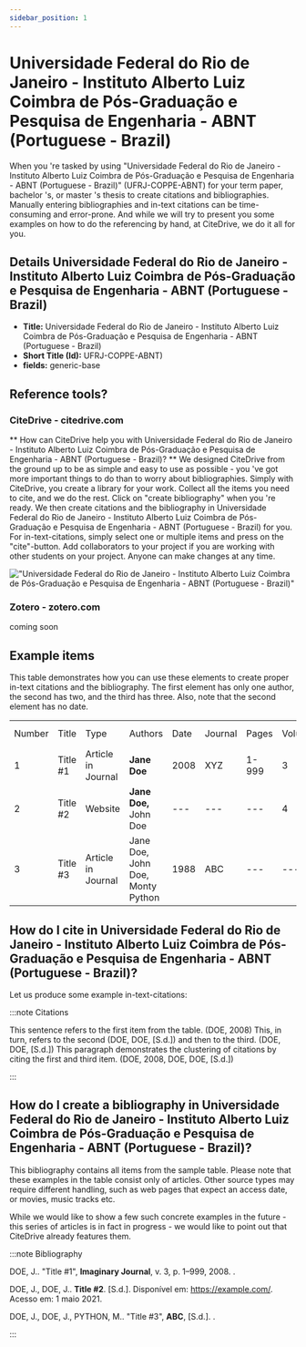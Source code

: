 ```yaml
---
sidebar_position: 1
---
```


# Universidade Federal do Rio de Janeiro - Instituto Alberto Luiz Coimbra de Pós-Graduação e Pesquisa de Engenharia - ABNT (Portuguese - Brazil)

When you 're tasked by using "Universidade Federal do Rio de Janeiro - Instituto Alberto Luiz Coimbra de Pós-Graduação e Pesquisa de Engenharia - ABNT (Portuguese - Brazil)" (UFRJ-COPPE-ABNT) for your term paper, bachelor 's, or master 's thesis to create citations and bibliographies.
Manually entering bibliographies and in-text citations can be time-consuming and error-prone. And while we will try to present you some examples on how to do the referencing by hand, at CiteDrive, we do it all for you.

## Details  Universidade Federal do Rio de Janeiro - Instituto Alberto Luiz Coimbra de Pós-Graduação e Pesquisa de Engenharia - ABNT (Portuguese - Brazil)
* **Title:** Universidade Federal do Rio de Janeiro - Instituto Alberto Luiz Coimbra de Pós-Graduação e Pesquisa de Engenharia - ABNT (Portuguese - Brazil)
* **Short Title (Id):** UFRJ-COPPE-ABNT)
* **fields:** generic-base

## Reference tools?
### CiteDrive - citedrive.com
** How can CiteDrive help you with Universidade Federal do Rio de Janeiro - Instituto Alberto Luiz Coimbra de Pós-Graduação e Pesquisa de Engenharia - ABNT (Portuguese - Brazil)? **
We designed CiteDrive from the ground up to be as simple and easy to use as possible - you 've got more important things to do than to worry about bibliographies. Simply with CiteDrive, you create a library for your work. Collect all the items you need to cite, and we do the rest. Click on "create bibliography" when you 're ready. We then create citations and the bibliography in Universidade Federal do Rio de Janeiro - Instituto Alberto Luiz Coimbra de Pós-Graduação e Pesquisa de Engenharia - ABNT (Portuguese - Brazil) for you. For in-text-citations, simply select one or multiple items and press on the "cite"-button. Add collaborators to your project if you are working with other students on your project. Anyone can make changes at any time.


!["Universidade Federal do Rio de Janeiro - Instituto Alberto Luiz Coimbra de Pós-Graduação e Pesquisa de Engenharia - ABNT (Portuguese - Brazil)"](images/universidade-federal-do-rio-de-janeiro--instituto-alberto-luiz-coimbra-de-posgraduacao-e-pesquisa-de-engenharia--abnt-portuguese--brazil.svg "Choose Universidade Federal do Rio de Janeiro - Instituto Alberto Luiz Coimbra de Pós-Graduação e Pesquisa de Engenharia - ABNT (Portuguese - Brazil) in the CiteDrive App")

### Zotero - zotero.com

coming soon

## Example items

This table demonstrates how you can use these elements to create proper in-text citations and the bibliography. The first element has only one author, the second has two, and the third has three. Also, note that the second element has no date.


<table>
  <tr>
   <td>Number
   </td>
   <td>Title
   </td>
   <td>Type
   </td>
   <td>Authors
   </td>
   <td>Date
   </td>
   <td>Journal
   </td>
   <td>Pages
   </td>
   <td>Volume
   </td>
   <td>Issue
   </td>
   <td>Access Date
   </td>
  </tr>
  <tr>
   <td>1
   </td>
   <td>Title #1
   </td>
   <td>Article in Journal
   </td>
   <td><strong>Jane Doe</strong>
   </td>
   <td>2008
   </td>
   <td>XYZ
   </td>
   <td>1-999
   </td>
   <td>3
   </td>
   <td>2
   </td>
   <td>--
   </td>
  </tr>
  <tr>
   <td>
2
   </td>
   <td>Title #2
   </td>
   <td>Website
   </td>
   <td><strong>Jane Doe, </strong>John Doe
   </td>
   <td>---
   </td>
   <td>---
   </td>
   <td>---
   </td>
   <td>4
   </td>
   <td>---
   </td>
   <td>2020-05-01
   </td>
  </tr>
  <tr>
   <td>3
   </td>
   <td>Title #3
   </td>
   <td>Article in Journal
   </td>
   <td>Jane Doe, John Doe, Monty Python
   </td>
   <td>1988
   </td>
   <td>ABC
   </td>
   <td>---
   </td>
   <td>---
   </td>
   <td>16
   </td>
   <td>---
   </td>
  </tr>
</table>



## How do I cite in  Universidade Federal do Rio de Janeiro - Instituto Alberto Luiz Coimbra de Pós-Graduação e Pesquisa de Engenharia - ABNT (Portuguese - Brazil)?

Let us produce some example in-text-citations:

:::note Citations


This sentence refers to the first item from the table. (DOE, 2008) This, in turn, refers to the second (DOE, DOE, [S.d.])
and then to the third.  (DOE, DOE, [S.d.])
This paragraph demonstrates the clustering of citations by citing the first and third item. (DOE, 2008, DOE, DOE, [S.d.])

:::

## How do I create a bibliography in Universidade Federal do Rio de Janeiro - Instituto Alberto Luiz Coimbra de Pós-Graduação e Pesquisa de Engenharia - ABNT (Portuguese - Brazil)?

This bibliography contains all items from the sample table. Please note that these examples in the table consist only of articles. Other source types may require different handling, such as web pages that expect an access date, or movies, music tracks etc.

While we would like to show a few such concrete examples in the future - this series of articles is in fact in progress - we would like to point out that CiteDrive already features them.

:::note Bibliography

DOE, J.. "Title #1", <b>Imaginary Journal</b>, v. 3, p. 1–999, 2008. .

DOE, J., DOE, J.. <b>Title #2</b>. [S.d.]. Disponível em: https://example.com/. Acesso em: 1 maio 2021.

DOE, J., DOE, J., PYTHON, M.. "Title #3", <b>ABC</b>, [S.d.]. .



:::


        